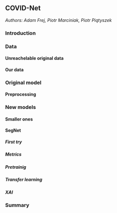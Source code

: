 ## COVID-Net

*Authors: Adam Frej, Piotr Marciniak, Piotr Piątyszek*

### Introduction

### Data

#### Unreachelable original data

#### Our data

### Original model

#### Preprocessing

### New models

#### Smaller ones

#### SegNet

##### First try

##### Metrics

##### Pretrainig

##### Transfer learning

##### XAI

### Summary